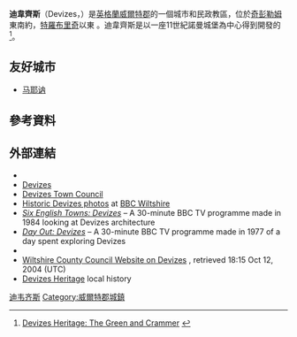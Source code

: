 {{Infobox UK place
|official_name= Devizes
|static_image_name= <!-- 檔案不存在 DevizesArms.PNG ，可從英文維基百科取得 -->
|static_image_width= 100
|static_image_caption= Arms of Devizes
|latitude= 51.353
|longitude= -1.994
|os_grid_reference= SU0061
|population= 11715
|population_ref= (in 2011)<ref>{{cite web|title=Wiltshire Community History - Census|url=http://history.wiltshire.gov.uk/community/getcensus.php?item=Devizes|publisher=Wiltshire Council|accessdate=10 January 2015|archive-url=https://web.archive.org/web/20150110210530/http://history.wiltshire.gov.uk/community/getcensus.php?item=Devizes|archive-date=2015-01-10|dead-url=yes}}</ref>
|civil_parish= Devizes
|unitary_england= [[Wiltshire_Council|Wiltshire]]
|lieutenancy_england= [[威爾特郡|威爾特郡]]
|region= South West England
|country= England
|constituency_westminster= [[迪韋齊斯_(英國國會選區)|迪韋齊斯]]
|post_town= Devizes
|postcode_district= SN10
|postcode_area= SN
|dial_code= 01380
|website= [http://www.devizes-tc.gov.uk/ Devizes Town Council]<br/>
[http://www.devizes.org.uk/ Devizes official site]
}}
'''迪韋齊斯'''（Devizes，{{IPAc-en|d|ɨ|ˈ|v|aɪ|z|ɨ|z}}）是[[英格蘭|英格蘭]][[威爾特郡|威爾特郡]]的一個城市和民政教區，位於[[奇彭勒姆|奇彭勒姆]]東南約{{convert|10.5|mi|km}}，[[特羅布里奇|特羅布里奇]]以東 {{convert|11|mi|km}}。迪韋齊斯是以一座11世紀諾曼城堡為中心得到開發的<ref>[http://www.devizesheritage.org.uk/the_green_and_crammer_photogalleries.html Devizes Heritage: The Green and Crammer] {{webarchive|url=https://web.archive.org/web/20100425040429/http://www.devizesheritage.org.uk/the_green_and_crammer_photogalleries.html |date=2010-04-25 }}</ref>。

==友好城市==
* {{FRA}} [[马耶讷|马耶讷]]
==參考資料==
{{Reflist}}
==外部連結==
*{{wikivoyage-inline}}
*[http://www.devizes.org.uk/ Devizes] {{Wayback|url=http://www.devizes.org.uk/ |date=20210430061546 }}
*[http://www.devizes-tc.gov.uk/ Devizes Town Council] {{Wayback|url=http://www.devizes-tc.gov.uk/ |date=20210508042828 }}
*[http://www.bbc.co.uk/wiltshire/content/image_galleries/historic_devizes_photos_gallery1.shtml Historic Devizes photos] {{Wayback|url=http://www.bbc.co.uk/wiltshire/content/image_galleries/historic_devizes_photos_gallery1.shtml |date=20200214071725 }} at [http://www.bbc.co.uk/wiltshire BBC Wiltshire] {{Wayback|url=http://www.bbc.co.uk/wiltshire |date=20090628205639 }}
*[http://news.bbc.co.uk/local/wiltshire/hi/people_and_places/history/newsid_8366000/8366047.stm ''Six English Towns: Devizes''] {{Wayback|url=http://news.bbc.co.uk/local/wiltshire/hi/people_and_places/history/newsid_8366000/8366047.stm |date=20201116185139 }} – A 30-minute BBC TV programme made in 1984 looking at Devizes architecture
*[http://www.bbc.co.uk/wiltshire/content/articles/2008/08/13/day_out_devizes_1977_film_feature.shtml ''Day Out: Devizes''] {{Wayback|url=http://www.bbc.co.uk/wiltshire/content/articles/2008/08/13/day_out_devizes_1977_film_feature.shtml |date=20200824030742 }} – A 30-minute BBC TV programme made in 1977 of a day spent exploring Devizes
*{{dmoz|/Regional/Europe/United_Kingdom/England/Wiltshire/Devizes/}}
*[http://www.wiltshire.gov.uk/community/getcom2.php?id=77 Wiltshire County Council Website on Devizes] {{Wayback|url=http://www.wiltshire.gov.uk/community/getcom2.php?id=77 |date=20071011131611 }}, retrieved 18:15 Oct 12, 2004 (UTC)
*[https://web.archive.org/web/20160304031730/http://www.devizesheritage.org.uk/ Devizes Heritage] local history

[[Category:迪韦齐斯|]]
[[Category:威爾特郡城鎮|Category:威爾特郡城鎮]]